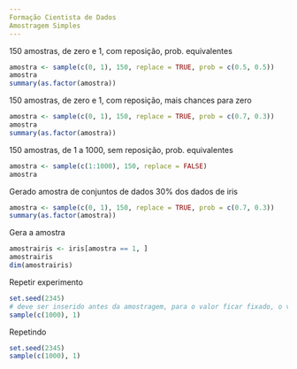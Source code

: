 ```yaml
---
Formação Cientista de Dados 
Amostragem Simples
---
```

150 amostras, de zero e 1, com reposição, prob. equivalentes
```r
amostra <- sample(c(0, 1), 150, replace = TRUE, prob = c(0.5, 0.5))
amostra
summary(as.factor(amostra))
```
150 amostras, de zero e 1, com reposição, mais chances para zero
```r
amostra <- sample(c(0, 1), 150, replace = TRUE, prob = c(0.7, 0.3))
amostra
summary(as.factor(amostra))
```
150 amostras, de 1 a 1000, sem reposição, prob. equivalentes
```r
amostra <- sample(c(1:1000), 150, replace = FALSE)
amostra
```
Gerado amostra de conjuntos de dados
30% dos dados de iris
```r
amostra <- sample(c(0, 1), 150, replace = TRUE, prob = c(0.7, 0.3))
summary(as.factor(amostra))
```
Gera a amostra
```r
amostrairis <- iris[amostra == 1, ]
amostrairis
dim(amostrairis)
```
Repetir experimento
```r
set.seed(2345)
# deve ser inserido antes da amostragem, para o valor ficar fixado, o valor passado deve ser o mesmo
sample(c(1000), 1)
```
Repetindo
```r
set.seed(2345)
sample(c(1000), 1)
```
